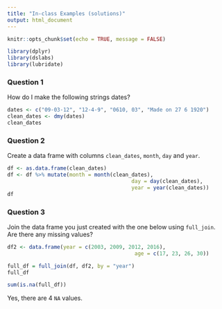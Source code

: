 ```yaml
---
title: "In-class Examples (solutions)"
output: html_document
---
```


```r
knitr::opts_chunk$set(echo = TRUE, message = FALSE)
```

```r
library(dplyr)
library(dslabs)
library(lubridate)
```

### Question 1
How do I make the following strings dates?

```r
dates <- c("09-03-12", "12-4-9", "0610, 03", "Made on 27 6 1920")
clean_dates <- dmy(dates)
clean_dates
```

### Question 2
Create a data frame with columns `clean_dates`, `month`, `day` and `year`.

```r
df <- as.data.frame(clean_dates)
df <- df %>% mutate(month = month(clean_dates),
										day = day(clean_dates),
										year = year(clean_dates))
df
```

### Question 3
Join the data frame you just created with the one below using `full_join`. Are there any missing values? 
```r
df2 <- data.frame(year = c(2003, 2009, 2012, 2016),
										 age = c(17, 23, 26, 30))

full_df = full_join(df, df2, by = "year")
full_df
```

```r
sum(is.na(full_df))
```

Yes, there are 4 `NA` values. 
